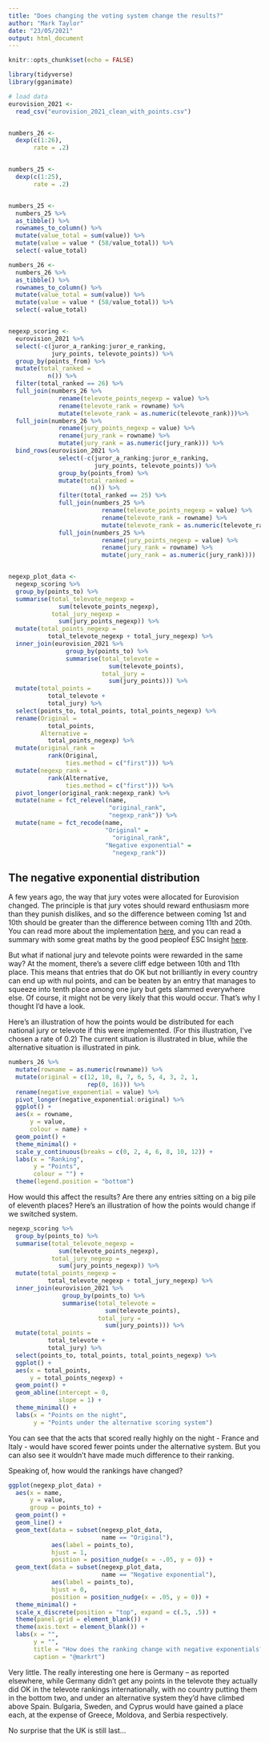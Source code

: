 ```yaml
---
title: "Does changing the voting system change the results?"
author: "Mark Taylor"
date: "23/05/2021"
output: html_document
---
```


```r
knitr::opts_chunk$set(echo = FALSE)

library(tidyverse)
library(gganimate)

# load data
eurovision_2021 <- 
  read_csv("eurovision_2021_clean_with_points.csv")


numbers_26 <- 
  dexp(c(1:26),
       rate = .2) 


numbers_25 <- 
  dexp(c(1:25),
       rate = .2) 


numbers_25 <- 
  numbers_25 %>% 
  as_tibble() %>% 
  rownames_to_column() %>% 
  mutate(value_total = sum(value)) %>% 
  mutate(value = value * (58/value_total)) %>% 
  select(-value_total) 

numbers_26 <- 
  numbers_26 %>% 
  as_tibble() %>% 
  rownames_to_column() %>% 
  mutate(value_total = sum(value)) %>% 
  mutate(value = value * (58/value_total)) %>% 
  select(-value_total) 


negexp_scoring <- 
  eurovision_2021 %>% 
  select(-c(juror_a_ranking:juror_e_ranking,
            jury_points, televote_points)) %>% 
  group_by(points_from) %>% 
  mutate(total_ranked = 
           n()) %>% 
  filter(total_ranked == 26) %>% 
  full_join(numbers_26 %>% 
              rename(televote_points_negexp = value) %>% 
              rename(televote_rank = rowname) %>% 
              mutate(televote_rank = as.numeric(televote_rank)))%>% 
  full_join(numbers_26 %>% 
              rename(jury_points_negexp = value) %>% 
              rename(jury_rank = rowname) %>% 
              mutate(jury_rank = as.numeric(jury_rank))) %>% 
  bind_rows(eurovision_2021 %>% 
              select(-c(juror_a_ranking:juror_e_ranking,
                        jury_points, televote_points)) %>% 
              group_by(points_from) %>% 
              mutate(total_ranked = 
                       n()) %>% 
              filter(total_ranked == 25) %>% 
              full_join(numbers_25 %>% 
                          rename(televote_points_negexp = value) %>% 
                          rename(televote_rank = rowname) %>% 
                          mutate(televote_rank = as.numeric(televote_rank)))%>% 
              full_join(numbers_25 %>% 
                          rename(jury_points_negexp = value) %>% 
                          rename(jury_rank = rowname) %>% 
                          mutate(jury_rank = as.numeric(jury_rank))))


negexp_plot_data <- 
  negexp_scoring %>% 
  group_by(points_to) %>% 
  summarise(total_televote_negexp = 
              sum(televote_points_negexp),
            total_jury_negexp = 
              sum(jury_points_negexp)) %>% 
  mutate(total_points_negexp = 
           total_televote_negexp + total_jury_negexp) %>% 
  inner_join(eurovision_2021 %>% 
                group_by(points_to) %>% 
                summarise(total_televote = 
                            sum(televote_points),
                          total_jury = 
                            sum(jury_points))) %>% 
  mutate(total_points = 
           total_televote + 
           total_jury) %>% 
  select(points_to, total_points, total_points_negexp) %>% 
  rename(Original = 
           total_points,
         Alternative = 
           total_points_negexp) %>% 
  mutate(original_rank = 
           rank(Original,
                ties.method = c("first"))) %>% 
  mutate(negexp_rank = 
           rank(Alternative,
                ties.method = c("first"))) %>% 
  pivot_longer(original_rank:negexp_rank) %>% 
  mutate(name = fct_relevel(name,
                            "original_rank",
                            "negexp_rank")) %>% 
  mutate(name = fct_recode(name,
                           "Original" = 
                             "original_rank",
                           "Negative exponential" = 
                             "negexp_rank"))

```

## The negative exponential distribution

A few years ago, the way that jury votes were allocated for Eurovision changed. The principle is that jury votes should reward enthusiasm more than they punish dislikes, and so the difference between coming 1st and 10th should be greater than the difference between coming 11th and 20th. You can read more about the implementation [here](https://eurovision.tv/story/subtle-significant-ebu-changes-weight-individual-jury-rankings), and you can read a summary with some great maths by the good peopleof ESC Insight [here](https://escinsight.com/2018/04/27/eurovision-song-contest-2018-important-jury-scoring-change/).

But what if national jury and televote points were rewarded in the same way? At the moment, there's a severe cliff edge between 10th and 11th place. This means that entries that do OK but not brilliantly in every country can end up with nul points, and can be beaten by an entry that manages to squeeze into tenth place among one jury but gets slammed everywhere else. Of course, it might not be very likely that this would occur. That's why I thought I'd have a look.

Here's an illustration of how the points would be distributed for each national jury or televote if this were implemented. (For this illustration, I've chosen a rate of 0.2) The current situation is illustrated in blue, while the alternative situation is illustrated in pink.

```r

numbers_26 %>% 
  mutate(rowname = as.numeric(rowname)) %>% 
  mutate(original = c(12, 10, 8, 7, 6, 5, 4, 3, 2, 1,
                      rep(0, 16))) %>%
  rename(negative_exponential = value) %>% 
  pivot_longer(negative_exponential:original) %>% 
  ggplot() +
  aes(x = rowname,
      y = value,
      colour = name) +
  geom_point() +
  theme_minimal() +
  scale_y_continuous(breaks = c(0, 2, 4, 6, 8, 10, 12)) +
  labs(x = "Ranking",
       y = "Points",
       colour = "") +
  theme(legend.position = "bottom")
```

How would this affect the results? Are there any entries sitting on a big pile of eleventh places? Here's an illustration of how the points would change if we switched system.

```r

negexp_scoring %>% 
  group_by(points_to) %>% 
  summarise(total_televote_negexp = 
              sum(televote_points_negexp),
            total_jury_negexp = 
              sum(jury_points_negexp)) %>% 
  mutate(total_points_negexp = 
           total_televote_negexp + total_jury_negexp) %>% 
  inner_join(eurovision_2021 %>% 
               group_by(points_to) %>% 
               summarise(total_televote = 
                           sum(televote_points),
                         total_jury = 
                           sum(jury_points))) %>% 
  mutate(total_points = 
           total_televote + 
           total_jury) %>% 
  select(points_to, total_points, total_points_negexp) %>% 
  ggplot() +
  aes(x = total_points,
      y = total_points_negexp) +
  geom_point() +
  geom_abline(intercept = 0,
              slope = 1) +
  theme_minimal() +
  labs(x = "Points on the night",
       y = "Points under the alternative scoring system")
```

You can see that the acts that scored really highly on the night - France and Italy - would have scored fewer points under the alternative system. But you can also see it wouldn't have made much difference to their ranking.

Speaking of, how would the rankings have changed?

```r
ggplot(negexp_plot_data) +
  aes(x = name,
      y = value,
      group = points_to) +
  geom_point() +
  geom_line() +
  geom_text(data = subset(negexp_plot_data,
                          name == "Original"),
            aes(label = points_to),
            hjust = 1,
            position = position_nudge(x = -.05, y = 0)) +
  geom_text(data = subset(negexp_plot_data,
                          name == "Negative exponential"),
            aes(label = points_to),
            hjust = 0,
            position = position_nudge(x = .05, y = 0)) +
  theme_minimal() +
  scale_x_discrete(position = "top", expand = c(.5, .5)) +
  theme(panel.grid = element_blank()) +
  theme(axis.text = element_blank()) +
  labs(x = "",
       y = "",
       title = "How does the ranking change with negative exponentials?",
       caption = "@markrt")
```

Very little. The really interesting one here is Germany -- as reported elsewhere, while Germany didn't get any points in the televote they actually did OK in the televote rankings internationally, with no country putting them in the bottom two, and under an alternative system they'd have climbed above Spain. Bulgaria, Sweden, and Cyprus would have gained a place each, at the expense of Greece, Moldova, and Serbia respectively.

No surprise that the UK is still last...
